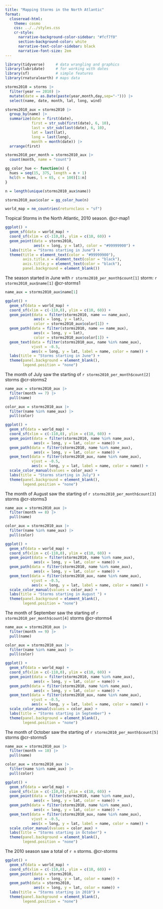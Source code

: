 ```yaml
---
title: "Mapping Storms in the North Atlantic"
format: 
  closeread-html:
    theme: cosmo
    css: ../../styles.css
    cr-style:
      narrative-background-color-sidebar: "#fcf7f0"
      section-background-color: white
      narrative-text-color-sidebar: black
      narrative-font-size: 2em
---
```


```r
library(tidyverse)     # data wrangling and graphics
library(lubridate)     # for working with dates
library(sf)            # simple features
library(rnaturalearth) # maps data

storms2010 = storms |>
  filter(year == 2010) |> 
  mutate(date = as.Date(paste(year,month,day,sep="-"))) |> 
  select(name, date, month, lat, long, wind)

storms2010_aux = storms2010 |> 
  group_by(name) |> 
  summarize(date = first(date),
            first = str_sub(first(date), 6, 10),
            last = str_sub(last(date), 6, 10),
            lat = last(lat),
            long = last(long),
            month = month(date)) |> 
  arrange(first)

storms2010_per_month = storms2010_aux |> 
  count(month, name = "count")

gg_color_hue <- function(n) {
  hues = seq(15, 375, length = n + 1)
  hcl(h = hues, l = 65, c = 100)[1:n]
}

n = length(unique(storms2010_aux$name))

storms2010_aux$color = gg_color_hue(n)

world_map = ne_countries(returnclass = "sf")
```



::::{.cr-section}

Tropical Storms in the North Atlantic, 2010 season. @cr-map1

:::{#cr-map1}
```r
ggplot() + 
  geom_sf(data = world_map) +
  coord_sf(xlim = c(-110,0), ylim = c(10, 60)) +
  geom_point(data = storms2010, 
             aes(x = long, y = lat), color = "#99999900") +
  labs(title = "Storms starting in June") +
  theme(title = element_text(color = "#99999900"),
        axis.title.x = element_text(color = "black"),
        axis.title.y = element_text(color = "black"),
        panel.background = element_blank())
```
:::


The season started in June with `r storms2010_per_month$count[1]` storm: `r storms2010_aux$name[1]` @cr-storms1

:::{#cr-storms1}
```r
name_aux = storms2010_aux$name[1]

ggplot() + 
  geom_sf(data = world_map) +
  coord_sf(xlim = c(-110,0), ylim = c(10, 60)) +
  geom_point(data = filter(storms2010, name == name_aux), 
             aes(x = long, y = lat), 
             color = storms2010_aux$color[1]) +
  geom_path(data = filter(storms2010, name == name_aux), 
             aes(x = long, y = lat), 
             color = storms2010_aux$color[1]) +
  geom_text(data = filter(storms2010_aux, name %in% name_aux),
            vjust = -0.5,
            aes(x = long, y = lat, label = name, color = name)) +
  labs(title = "Storms starting in June") +
  theme(panel.background = element_blank(),
        legend.position = "none")
```
:::


The month of July saw the starting of `r storms2010_per_month$count[2]` storms @cr-storms2

:::{#cr-storms2}
```r
name_aux = storms2010_aux |> 
  filter(month == 7) |> 
  pull(name)

color_aux = storms2010_aux |> 
  filter(name %in% name_aux) |> 
  pull(color)

ggplot() + 
  geom_sf(data = world_map) +
  coord_sf(xlim = c(-110,0), ylim = c(10, 60)) +
  geom_point(data = filter(storms2010, name %in% name_aux), 
             aes(x = long, y = lat, color = name)) +
  geom_path(data = filter(storms2010, name %in% name_aux), 
             aes(x = long, y = lat, color = name)) +
  geom_text(data = filter(storms2010_aux, name %in% name_aux),
            vjust = -0.5,
            aes(x = long, y = lat, label = name, color = name)) +
  scale_color_manual(values = color_aux) +
  labs(title = "Storms starting in July") +
  theme(panel.background = element_blank(),
        legend.position = "none")
```
:::


The month of August saw the starting of `r storms2010_per_month$count[3]` storms @cr-storms3

:::{#cr-storms3}
```r
name_aux = storms2010_aux |> 
  filter(month == 8) |> 
  pull(name)

color_aux = storms2010_aux |> 
  filter(name %in% name_aux) |> 
  pull(color)

ggplot() + 
  geom_sf(data = world_map) +
  coord_sf(xlim = c(-110,0), ylim = c(10, 60)) +
  geom_point(data = filter(storms2010, name %in% name_aux), 
             aes(x = long, y = lat, color = name)) +
  geom_path(data = filter(storms2010, name %in% name_aux), 
             aes(x = long, y = lat, color = name)) +
  geom_text(data = filter(storms2010_aux, name %in% name_aux),
            vjust = -0.5,
            aes(x = long, y = lat, label = name, color = name)) +
  scale_color_manual(values = color_aux) +
  labs(title = "Storms starting in August ") +
  theme(panel.background = element_blank(),
        legend.position = "none")
```
:::


The month of September saw the starting of `r storms2010_per_month$count[4]` storms @cr-storms4

:::{#cr-storms4}
```r
name_aux = storms2010_aux |> 
  filter(month == 9) |> 
  pull(name)

color_aux = storms2010_aux |> 
  filter(name %in% name_aux) |> 
  pull(color)

ggplot() + 
  geom_sf(data = world_map) +
  coord_sf(xlim = c(-110,0), ylim = c(10, 60)) +
  geom_point(data = filter(storms2010, name %in% name_aux), 
             aes(x = long, y = lat, color = name)) +
  geom_path(data = filter(storms2010, name %in% name_aux), 
             aes(x = long, y = lat, color = name)) +
  geom_text(data = filter(storms2010_aux, name %in% name_aux),
            vjust = -0.5,
            aes(x = long, y = lat, label = name, color = name)) +
  scale_color_manual(values = color_aux) +
  labs(title = "Storms starting in September") +
  theme(panel.background = element_blank(),
        legend.position = "none")
```
:::


The month of October saw the starting of `r storms2010_per_month$count[5]` storms @cr-storms5

:::{#cr-storms5}
```r
name_aux = storms2010_aux |> 
  filter(month == 10) |> 
  pull(name)

color_aux = storms2010_aux |> 
  filter(name %in% name_aux) |> 
  pull(color)

ggplot() + 
  geom_sf(data = world_map) +
  coord_sf(xlim = c(-110,0), ylim = c(10, 60)) +
  geom_point(data = filter(storms2010, name %in% name_aux), 
             aes(x = long, y = lat, color = name)) +
  geom_path(data = filter(storms2010, name %in% name_aux), 
             aes(x = long, y = lat, color = name)) +
  geom_text(data = filter(storms2010_aux, name %in% name_aux),
            vjust = -0.5,
            aes(x = long, y = lat, label = name, color = name)) +
  scale_color_manual(values = color_aux) +
  labs(title = "Storms starting in October") +
  theme(panel.background = element_blank(),
        legend.position = "none") 
```
:::



The 2010 season saw a total of `r n` storms. @cr-storms

:::{#cr-storms}
```r
ggplot() + 
  geom_sf(data = world_map) +
  coord_sf(xlim = c(-110,0), ylim = c(10, 60)) +
  geom_point(data = storms2010, 
             aes(x = long, y = lat, color = name)) +
  geom_path(data = storms2010, 
             aes(x = long, y = lat, color = name)) +
  labs(title = "Storms starting in 2010") +
  theme(panel.background = element_blank(),
        legend.position = "none")
```
:::


::::
